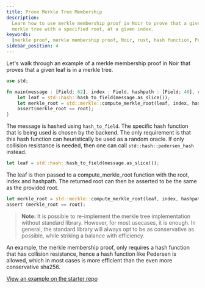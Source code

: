 ```yaml
---
title: Prove Merkle Tree Membership
description:
  Learn how to use merkle membership proof in Noir to prove that a given leaf is a member of a
  merkle tree with a specified root, at a given index.
keywords:
  [merkle proof, merkle membership proof, Noir, rust, hash function, Pedersen, sha256, merkle tree]
sidebar_position: 4
---
```


Let's walk through an example of a merkle membership proof in Noir that proves that a given leaf is
in a merkle tree.

```rust
use std;

fn main(message : [Field; 62], index : Field, hashpath : [Field; 40], root : Field) {
    let leaf = std::hash::hash_to_field(message.as_slice());
    let merkle_root = std::merkle::compute_merkle_root(leaf, index, hashpath);
    assert(merkle_root == root);
}

```

The message is hashed using `hash_to_field`. The specific hash function that is being used is chosen
by the backend. The only requirement is that this hash function can heuristically be used as a
random oracle. If only collision resistance is needed, then one can call `std::hash::pedersen_hash`
instead.

```rust
let leaf = std::hash::hash_to_field(message.as_slice());
```

The leaf is then passed to a compute_merkle_root function with the root, index and hashpath. The returned root can then be asserted to be the same as the provided root.

```rust
let merkle_root = std::merkle::compute_merkle_root(leaf, index, hashpath);
assert (merkle_root == root);
```

> **Note:** It is possible to re-implement the merkle tree implementation without standard library.
> However, for most usecases, it is enough. In general, the standard library will always opt to be
> as conservative as possible, while striking a balance with efficiency.

An example, the merkle membership proof, only requires a hash function that has collision
resistance, hence a hash function like Pedersen is allowed, which in most cases is more efficient
than the even more conservative sha256.

[View an example on the starter repo](https://github.com/noir-lang/noir-examples/blob/3ea09545cabfa464124ec2f3ea8e60c608abe6df/stealthdrop/circuits/src/main.nr#L20)
